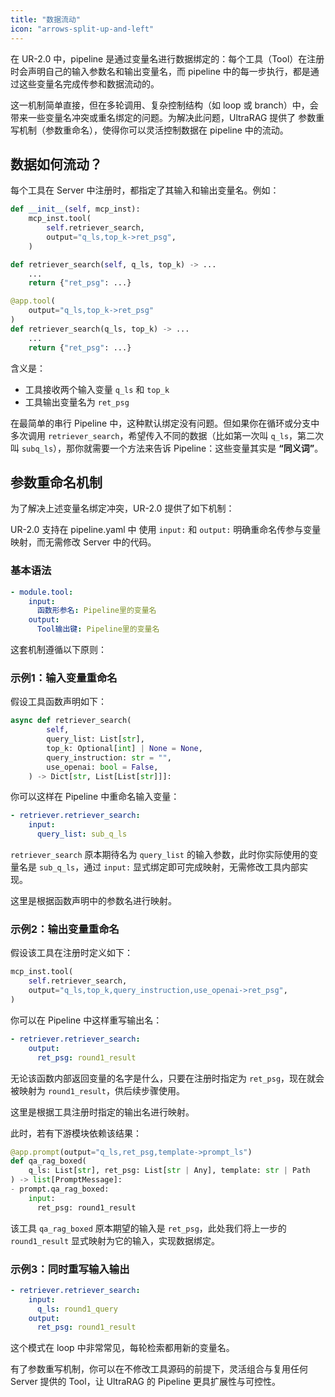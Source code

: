 ```yaml
---
title: "数据流动"
icon: "arrows-split-up-and-left"
---
```


在 UR-2.0 中，pipeline 是通过变量名进行数据绑定的：每个工具（Tool）在注册时会声明自己的输入参数名和输出变量名，而 pipeline 中的每一步执行，都是通过这些变量名完成传参和数据流动的。

这一机制简单直接，但在多轮调用、复杂控制结构（如 loop 或 branch）中，会带来一些变量名冲突或重名绑定的问题。为解决此问题，UltraRAG 提供了 参数重写机制（参数重命名），使得你可以灵活控制数据在 pipeline 中的流动。

## 数据如何流动？

每个工具在 Server 中注册时，都指定了其输入和输出变量名。例如：

<CodeGroup>

```python Class Like Example icon="python" highlight={4}
def __init__(self, mcp_inst):
    mcp_inst.tool(
        self.retriever_search,
        output="q_ls,top_k->ret_psg",
    )

def retriever_search(self, q_ls, top_k) -> ...
    ...
    return {"ret_psg": ...}
```

```python Decorate Like Example icon="python" highlight={2}
@app.tool(
    output="q_ls,top_k->ret_psg"
)
def retriever_search(q_ls, top_k) -> ...
    ...
    return {"ret_psg": ...}
```

</CodeGroup>

含义是：

- 工具接收两个输入变量 `q_ls` 和 `top_k`
- 工具输出变量名为 `ret_psg`

在最简单的串行 Pipeline 中，这种默认绑定没有问题。但如果你在循环或分支中多次调用 `retriever_search`，希望传入不同的数据（比如第一次叫 `q_ls`，第二次叫 `subq_ls`），那你就需要一个方法来告诉 Pipeline：这些变量其实是 **“同义词”**。

## 参数重命名机制

为了解决上述变量名绑定冲突，UR-2.0 提供了如下机制：

UR-2.0 支持在 pipeline.yaml 中 使用 `input:` 和 `output:` 明确重命名传参与变量映射，而无需修改 Server 中的代码。

### 基本语法

```yaml
- module.tool:
    input:
      函数形参名: Pipeline里的变量名
    output:
      Tool输出键: Pipeline里的变量名
```

这套机制遵循以下原则：

### 示例1：输入变量重命名

假设工具函数声明如下：

```python
async def retriever_search(
        self,
        query_list: List[str],
        top_k: Optional[int] | None = None,
        query_instruction: str = "",
        use_openai: bool = False,
    ) -> Dict[str, List[List[str]]]:
```

你可以这样在 Pipeline 中重命名输入变量：

```yaml
- retriever.retriever_search:
    input:
      query_list: sub_q_ls
```

`retriever_search` 原本期待名为 `query_list` 的输入参数，此时你实际使用的变量名是 `sub_q_ls`，通过 `input:` 显式绑定即可完成映射，无需修改工具内部实现。

<Tip>这里是根据函数声明中的参数名进行映射。</Tip>

### 示例2：输出变量重命名

假设该工具在注册时定义如下：

```python
mcp_inst.tool(
    self.retriever_search,
    output="q_ls,top_k,query_instruction,use_openai->ret_psg",
)
```

你可以在 Pipeline 中这样重写输出名：

```yaml
- retriever.retriever_search:
    output:
      ret_psg: round1_result
```

无论该函数内部返回变量的名字是什么，只要在注册时指定为 `ret_psg`，现在就会被映射为 `round1_result`，供后续步骤使用。

<Tip>这里是根据工具注册时指定的输出名进行映射。</Tip>

此时，若有下游模块依赖该结果：

```python
@app.prompt(output="q_ls,ret_psg,template->prompt_ls")
def qa_rag_boxed(
    q_ls: List[str], ret_psg: List[str | Any], template: str | Path
) -> list[PromptMessage]:
- prompt.qa_rag_boxed:
    input:
      ret_psg: round1_result
```

该工具 `qa_rag_boxed` 原本期望的输入是 `ret_psg`，此处我们将上一步的 `round1_result` 显式映射为它的输入，实现数据绑定。

### 示例3：同时重写输入输出

```yaml
- retriever.retriever_search:
    input:
      q_ls: round1_query
    output:
      ret_psg: round1_result
```

这个模式在 loop 中非常常见，每轮检索都用新的变量名。

有了参数重写机制，你可以在不修改工具源码的前提下，灵活组合与复用任何 Server 提供的 Tool，让 UltraRAG 的 Pipeline 更具扩展性与可控性。